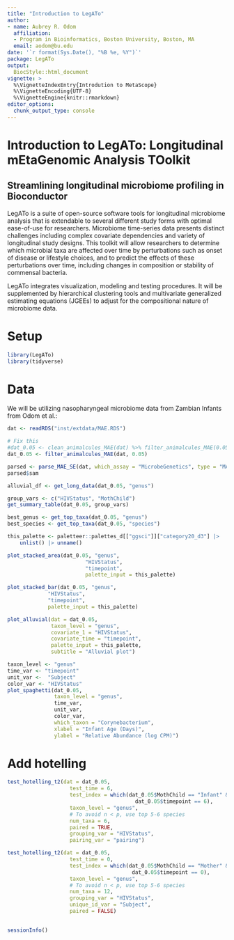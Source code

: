 ```yaml
---
title: "Introduction to LegATo"
author: 
- name: Aubrey R. Odom
  affiliation: 
  - Program in Bioinformatics, Boston University, Boston, MA
  email: aodom@bu.edu
date: '`r format(Sys.Date(), "%B %e, %Y")`'
package: LegATo
output: 
  BiocStyle::html_document
vignette: >
  %\VignetteIndexEntry{Introdution to MetaScope}
  %\VignetteEncoding{UTF-8}
  %\VignetteEngine{knitr::rmarkdown}
editor_options: 
  chunk_output_type: console
---
```


# Introduction to LegATo: Longitudinal mEtaGenomic Analysis TOolkit

## Streamlining longitudinal microbiome profiling in Bioconductor

LegATo is a suite of open-source software tools for longitudinal microbiome analysis that is extendable to several different study forms with optimal ease-of-use for researchers. Microbiome time-series data presents distinct challenges including complex covariate dependencies and variety of longitudinal study designs. This toolkit will allow researchers to determine which microbial taxa are affected over time by perturbations such as onset of disease or lifestyle choices, and to predict the effects of these perturbations over time, including changes in composition or stability of commensal bacteria. 

LegATo integrates visualization, modeling and testing procedures. It will be supplemented by hierarchical clustering tools and multivariate generalized estimating equations (JGEEs) to adjust for the compositional nature of microbiome data.

# Setup

```R
library(LegATo)
library(tidyverse)
```

# Data
We will be utilizing nasopharyngeal microbiome data from Zambian Infants from Odom et al.:

```R
dat <- readRDS("inst/extdata/MAE.RDS")

# Fix this
#dat_0.05 <- clean_animalcules_MAE(dat) %>% filter_animalcules_MAE(0.05)
dat_0.05 <- filter_animalcules_MAE(dat, 0.05)

parsed <- parse_MAE_SE(dat, which_assay = "MicrobeGenetics", type = "MAE")
parsed$sam
```

```R
alluvial_df <- get_long_data(dat_0.05, "genus")
```

```R
group_vars <- c("HIVStatus", "MothChild")
get_summary_table(dat_0.05, group_vars)
```


```R
best_genus <- get_top_taxa(dat_0.05, "genus")
best_species <- get_top_taxa(dat_0.05, "species")
```

```R
this_palette <- paletteer::palettes_d[["ggsci"]]["category20_d3"] |>
    unlist() |> unname()

plot_stacked_area(dat_0.05, "genus", 
                         "HIVStatus",
                         "timepoint",
                         palette_input = this_palette)
```

```R

plot_stacked_bar(dat_0.05, "genus", 
             "HIVStatus",
             "timepoint",
             palette_input = this_palette)
```

```R

plot_alluvial(dat = dat_0.05, 
              taxon_level = "genus", 
              covariate_1 = "HIVStatus",
              covariate_time = "timepoint",
              palette_input = this_palette,
              subtitle = "Alluvial plot")
```


```R

taxon_level <- "genus"
time_var <- "timepoint"
unit_var <-  "Subject"
color_var <- "HIVStatus"
plot_spaghetti(dat_0.05,
               taxon_level = "genus",
               time_var,
               unit_var,
               color_var,
               which_taxon = "Corynebacterium",
               xlabel = "Infant Age (Days)",
               ylabel = "Relative Abundance (log CPM)")
```

# Add hotelling

```R
test_hotelling_t2(dat = dat_0.05,
                    test_time = 6,
                    test_index = which(dat_0.05$MothChild == "Infant" &
                                         dat_0.05$timepoint == 6),
                    taxon_level = "genus",
                    # To avoid n < p, use top 5-6 species
                    num_taxa = 6,
                    paired = TRUE,
                    grouping_var = "HIVStatus",
                    pairing_var = "pairing")

test_hotelling_t2(dat = dat_0.05,
                    test_time = 0,
                    test_index = which(dat_0.05$MothChild == "Mother" &
                                        dat_0.05$timepoint == 0),
                    taxon_level = "genus",
                    # To avoid n < p, use top 5-6 species
                    num_taxa = 12,
                    grouping_var = "HIVStatus",
                    unique_id_var = "Subject",
                    paired = FALSE)
    
```


```R
sessionInfo()
```


